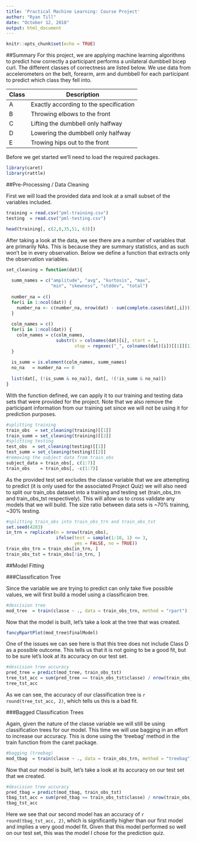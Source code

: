 ---
title: 'Practical Machine Learning: Course Project'
author: "Ryan Till"
date: "October 12, 2018"
output: html_document
---

```{r setup, include=FALSE}
knitr::opts_chunk$set(echo = TRUE)
```

##Summary
For this project, we are applying machine learning algorithms to predict how correctly a participant performs a unilateral dumbbell bicep curl. The different classes of correctness are listed below. We use data from accelerometers on the belt, forearm, arm and dumbbell for each participant to predict which class they fell into.

Class | Description
----- | -----------
A | Exactly according to the specification
B | Throwing elbows to the front
C | Lifting the dumbbell only halfway
D | Lowering the dumbbell only halfway
E | Trowing hips out to the front

Before we get started we'll need to load the required packages.

```{r packages, message=FALSE}
library(caret)
library(rattle)
```

##Pre-Processing / Data Cleaning

First we will load the provided data and look at a small subset of the variables included.

```{r load_dat}
training = read.csv("pml-training.csv")
testing  = read.csv("pml-testing.csv")

head(training[, c(2,8,35,51, 63)])
```

After taking a look at the data, we see there are a number of variables that are primarily NAs. This is because they are summary statistics, and as such won't be in every observation. Below we define a function that extracts only the observation variables.

```{r data_func, include = TRUE}
set_cleaning = function(dat){
  
  summ_names = c("amplitude", "avg", "kurtosis", "max", 
                 "min", "skewness", "stddev", "total")
  
  number_na = c()
  for(i in 1:ncol(dat)) {
    number_na <- c(number_na, nrow(dat) - sum(complete.cases(dat[,i])))
  }
  
  colm_names = c()
  for(i in 1:ncol(dat)) {
    colm_names = c(colm_names, 
                   substr(x = colnames(dat)[i], start = 1, 
                          stop = regexec("_", colnames(dat)[i])[[1]][1]-1))
  }
  
  is_summ = is.element(colm_names, summ_names)
  no_na   = number_na == 0
  
  list(dat[, (!is_summ & no_na)], dat[, !(!is_summ & no_na)])
}
```

With the function defined, we can apply it to our training and testing data sets that were provided for the project. Note that we also remove the participant information from our training set since we will not be using it for prediction purposes.

```{r cleaning, include=TRUE}
#splitting training
train_obs  = set_cleaning(training)[[1]]
train_summ = set_cleaning(training)[[2]]
#splitting testing
test_obs  = set_cleaning(testing)[[1]]
test_summ = set_cleaning(testing)[[2]]
#removing the subject data from train_obs
subject_data = train_obs[, c(1:7)]
train_obs    = train_obs[, -c(1:7)]
```

As the provided test set excludes the classe variable that we are attempting to predict (it is only used for the associated Project Quiz) we will also need to split our train_obs dataset into a training and testing set (train_obs_trn and train_obs_tst respectively). This will allow us to cross validate any models that we will build. The size ratio between data sets is ~70% training, ~30% testing.

```{r trn_tst_split, include=TRUE}
#splitting train_obs into train_obs_trn and train_obs_tst
set.seed(4283)
in_trn = replicate(n = nrow(train_obs), 
                   ifelse(test = sample(1:10, 1) <= 3, 
                          yes = FALSE, no = TRUE))
train_obs_trn = train_obs[in_trn, ]
train_obs_tst = train_obs[!in_trn, ]
```


##Model Fitting

###Classification Tree

Since the variable we are trying to predict can only take five possible values, we will first build a model using a classificaion tree.

```{r desc_tree, include=TRUE, cache=TRUE}
#descision tree
mod_tree  = train(classe ~ ., data = train_obs_trn, method = "rpart")
```

Now that the model is built, let's take a look at the tree that was created.

```{r rattle_plot, include=TRUE}
fancyRpartPlot(mod_tree$finalModel)
```

One of the issues we can see here is that this tree does not include Class D as a possible outcome. This tells us that it is not going to be a good fit, but to be sure let's look at its accuracy on our test set.

```{r desc_tree_acc, include=TRUE}
#descision tree accuracy
pred_tree = predict(mod_tree, train_obs_tst)
tree_tst_acc = sum(pred_tree == train_obs_tst$classe) / nrow(train_obs_tst)
tree_tst_acc
```

As we can see, the accuracy of our classification tree is `r round(tree_tst_acc, 2)`, which tells us this is a bad fit.

###Bagged Classification Trees

Again, given the nature of the classe variable we will still be using classification trees for our model. This time we will use bagging in an effort to increase our accuracy. This is done using the 'treebag' method in the train function from the caret package.

```{r tbag, include=TRUE, cache=TRUE}
#bagging (treebag)
mod_tbag  = train(classe ~ ., data = train_obs_trn, method = "treebag")
```

Now that our model is built, let's take a look at its accuracy on our test set that we created.

```{r tbag_acc, include=TRUE}
#descision tree accuracy
pred_tbag = predict(mod_tbag, train_obs_tst)
tbag_tst_acc = sum(pred_tbag == train_obs_tst$classe) / nrow(train_obs_tst)
tbag_tst_acc
```

Here we see that our second model has an accuracy of `r round(tbag_tst_acc, 2)`, which is significantly higher than our first model and implies a very good model fit. Given that this model performed so well on our test set, this was the model I chose for the prediction quiz.